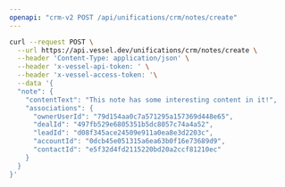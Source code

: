 ```yaml
---
openapi: "crm-v2 POST /api/unifications/crm/notes/create"
---
```


<RequestExample>

```bash Request
curl --request POST \
  --url https://api.vessel.dev/unifications/crm/notes/create \
  --header 'Content-Type: application/json' \
  --header 'x-vessel-api-token: ' \
  --header 'x-vessel-access-token: '\
  --data '{
  "note": {
    "contentText": "This note has some interesting content in it!",
    "associations": {
      "ownerUserId": "79d154aa0c7a571295a157369d448e65",
      "dealId": "497fb529e6805351b5dc8057c74a4a52",
      "leadId": "d08f345ace24509e911a0ea8e3d2203c",
      "accountId": "0dcb45e051315a6ea63b0f16e73689d9",
      "contactId": "e5f32d4fd2115220bd20a2ccf81210ec"
    }
  }
}'
```

</RequestExample>


